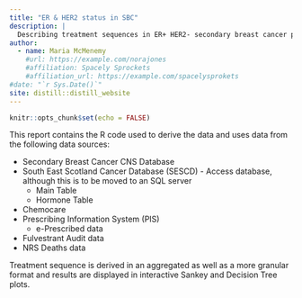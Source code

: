 ```yaml
---
title: "ER & HER2 status in SBC"
description: |
  Describing treatment sequences in ER+ HER2- secondary breast cancer patients: Analyst's Guide
author:
  - name: Maria McMenemy
    #url: https://example.com/norajones
    #affiliation: Spacely Sprockets
    #affiliation_url: https://example.com/spacelysprokets
#date: "`r Sys.Date()`"
site: distill::distill_website
---
```


```r
knitr::opts_chunk$set(echo = FALSE)
```

This report contains the R code used to derive the data and uses data from the following data sources:

* Secondary Breast Cancer CNS Database
* South East Scotland Cancer Database (SESCD) - Access database, although this is to be moved to an SQL server
  * Main Table
  * Hormone Table
* Chemocare
* Prescribing Information System (PIS)
  * e-Prescribed data
* Fulvestrant Audit data
* NRS Deaths data

Treatment sequence is derived in an aggregated as well as a more granular format and results are displayed in interactive Sankey and Decision Tree plots.

